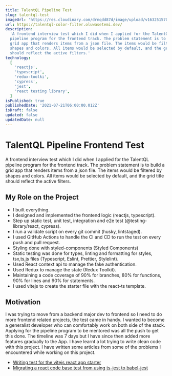 ```yaml
---
title: TalentQL Pipeline Test
slug: talentql-test
imageUrl: 'https://res.cloudinary.com/drnqdd87d/image/upload/v1632515702/Personal/talentql-small_mjxpya.png'
url: https://talentql-color-filter.oluwasetemi.dev/
description:
  'A frontend interview test which I did when I applied for the TalentQL
  pipeline program for the frontend track. The problem statement is to build a
  grid app that renders items from a json file. The items would be filtered by
  shapes and colors. All items would be selected by default, and the grid title
  should reflect the active filters.'
technology:
  [
    'reactjs',
    'typescript',
    'redux-toolki',
    'cypress',
    'jest',
    'react testing library',
  ]
isPublished: true
publishedDate: '2021-07-21T06:00:00.012Z'
isDraft: false
updated: false
updatedDate: null
---
```


# TalentQL Pipeline Frontend Test

A frontend interview test which I did when I applied for the TalentQL pipeline
program for the frontend track. The problem statement is to build a grid app
that renders items from a json file. The items would be filtered by shapes and
colors. All items would be selected by default, and the grid title should
reflect the active filters.

## My Role on the Project

- I built everything.
- I designed and implemented the frontend logic (reactjs, typescript).
- Step up static test, unit test, integration and e2e test
  (@testing-library/react, cypress).
- I run a validate script on every git commit (husky, lintstaged).
- I used GitHub Actions to handle the CI and CD to run the test on every push
  and pull request.
- Styling done with styled-components (Styled Components)
- Static testing was done for types, linting and formatting for styles,
  tsx,ts,js files (Typescript, Eslint, Prettier, Stylelint).
- Used React context api to manage the fake authentication.
- Used Redux to manage the state (Redux Toolkit).
- Maintaining a code coverage of 90% for branches, 80% for functions, 90% for
  lines and 90% for statements.
- I used vitejs to create the starter file with the react-ts template.

## Motivation

I was trying to move from a backend major dev to frontend so I need to do more
frontend related projects, the test came in handy. I wanted to become a
generalist developer who can comfortably work on both side of the stack.
Applying for the pipeline program to be mentored was all the push to get this
done. The timeline was 7 days but I have since then added more features
gradually to the App. I have learnt a lot trying to write clean code with this
project. I have written some articles from some of the problems I encountered
while working on this project.

- [Writing test for the vitejs react app starter](https://www.oluwasetemi.dev/blog/writing-test-for-the-vitejs-react-app-starter/)
- [Migrating a react code base test from using ts-jest to babel-jest](https://www.oluwasetemi.dev/blog/migrating-a-react-code-base-test-from-using-ts-jest-to-babel-jest/)
